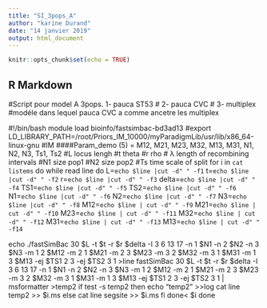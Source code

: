 ```yaml
---
title: "SI_3pops_A"
author: "karine Durand"
date: "14 janvier 2019"
output: html_document
---
```


```r
knitr::opts_chunk$set(echo = TRUE)
```

## R Markdown

#Script pour model A 3pops.  1- pauca ST53
#                            2- pauca CVC
#                            3- multiplex
#modéle dans lequel pauca CVC a comme ancetre les multiplex           

#!/bin/bash
module load bioinfo/fastsimbac-bd3ad13
#export LD_LIBRARY_PATH=/root/Priors_IM_10000/myParadigmLib/usr/lib/x86_64-linux-gnu
#IM
####Param_demo (5) =  M12, M21, M23, M32, M13, M31, N1, N2, N3, Ts1, Ts2
#L locus lengh
#t theta
#r rho
# λ length of recombining intervals
#N1 size pop1
#N2 size pop2
#Ts time scale of split
for i in `cat listems`
do while read line 
do L=`echo $line |cut -d" " -f1`
t=`echo $line |cut -d" " -f2`
r=`echo $line |cut -d" " -f3`
delta=`echo $line |cut -d" " -f4`
TS1=`echo $line |cut -d" " -f5`
TS2=`echo $line |cut -d" " -f6`
N1=`echo $line |cut -d" " -f6`
N2=`echo $line |cut -d" " -f7`
N3=`echo $line |cut -d" " -f8`
M12=`echo $line | cut -d" " -f9`
M21=`echo $line | cut -d" " -f10`
M23=`echo $line | cut -d" " -f11`
M32=`echo $line | cut -d" " -f12`
M31=`echo $line | cut -d" " -f13`
M13=`echo $line | cut -d" " -f14`

echo ./fastSimBac 30 $L  -t $t -r $r $delta  -I 3 6 13 17  -n 1 $N1 -n 2 $N2 -n 3 $N3 -m 1 2  $M12  -m  2 1  $M21  -m  2 3 $M23  -m  3 2   $M32  -m  3 1 $M31  -m  1 3   $M13 -ej $TS1 2 3 -ej $TS2 3 1  >line
   fastSimBac 30 $L  -t $t -r $r $delta  -I 3 6 13 17  -n 1 $N1 -n 2 $N2 -n 3 $N3   -m  1 2  $M12  -m  2 1  $M21  -m  2 3 $M23  -m  3 2   $M32  -m  3 1 $M31  -m  1 3   $M13 -ej $TS1 2 3 -ej $TS2 3 1 | msformatter >temp2 
if test -s temp2
then 
echo "temp2" >>log
cat  line temp2  >> $i.ms
else
cat line segsite >>  $i.ms
fi
done< $i
done

